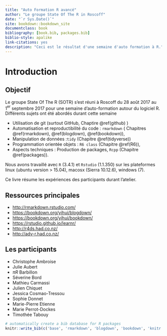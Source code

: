 ```yaml
--- 
title: "Auto Formation R avancé"
author: "Le groupe State Of The R in Roscoff"
date: "`r Sys.Date()`"
site: bookdown::bookdown_site
documentclass: book
bibliography: [book.bib, packages.bib]
biblio-style: apalike
link-citations: yes
description: "Ceci est le résultat d'une semaine d'auto formation à R."
---
```


# Introduction 

## Objectif 

Le groupe State Of The R (SOTR) s'est réuni  à Roscoff du 28 août 2017 au 1$^{\mbox{er}}$ septembre 2017 pour une semaine d'auto-formation autour du logiciel R. Différents sujets ont été abordés durant cette semaine 

  - Utilisation de git (surtout GitHub, Chaptire \@ref(github) ) 
  - Automatisation et reproductibilité du code : ``rmarkdown`` ( Chapitres \@ref(rmarkdown), \@ref(blogdown), \@ref(bookdown)),
  - Manipulation de données :`` tidy`` (Chapitre \@ref(tidyverse))
  - Programmation orientée objets : ``R6 class`` (Chapitre \@ref(R6)),
  - Aspects techniques : Production de packages, ``Rcpp`` (Chapitre \@ref(packages)). 


Nous avons travaillé avec `R` (3.4.1) et  `Rstudio`  (1.1.350) sur les plateformes 
linux (ubuntu version > 15.04), macosx (Sierra 10.12.6), windows (7).

Ce livre résume les expériences des participants durant l'atelier. 

## Ressources principales 

  - [http://rmarkdown.rstudio.com/](R Markdown website)
  - [https://bookdown.org/yihui/blogdown/](blogdown: Creating Websites with R Markdown)
  - [https://bookdown.org/yihui/bookdown/](bookdown: Creating Books with R Markdown)
  - [https://rstudio.github.io/learnr/](Interactive Tutorial with R)
  - [http://r4ds.had.co.nz/](Le livre R for Data Science)
  - [http://adv-r.had.co.nz/](Advanced R)



## Les participants 

  - Christophe Ambroise
  - Julie Aubert
  - $\pi R$ Barbillon
  - Séverine Bord
  - Mathieu Carmassi
  - Julien Chiquet 
  - Jessica Cosmao-Tressou
  - Sophie Donnet 
  - Marie-Pierre Etienne
  - Marie Perrot-Dockes
  - Timothée Tabouy


```r
# automatically create a bib database for R packages
knitr::write_bib(c('base', 'rmarkdown', 'blogdown', 'bookdown', 'knitr', 'devtools', 'tidyverse', 'tidyr', 'dplyr', 'purrr', 'ggplot2', 'R6', 'roxygen2'),file='packages.bib')
```